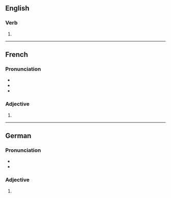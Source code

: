 ==English==

===Verb===
{{head|en|verb form}}

# {{en-third-person singular of|perplex}}

----

==French==

===Pronunciation===
* {{IPA|/pɛʁ.plɛks/|lang=fr}}
* {{homophones|perplexe|lang=fr}}
* {{hyphenation|per|plexes|lang=fr}}

===Adjective===
{{head|fr|adjective form}}

# {{plural of|perplexe|lang=fr}}

----

==German==

===Pronunciation===
* {{IPA|/pɛʁˈplɛksəs/|lang=de}}
* {{hyph|per|ple|xes|lang=de}}

===Adjective===
{{head|de|adjective form}}

# {{inflection of|perplex||nom|and|acc|s|n|strong|and|mixed|lang=de}}